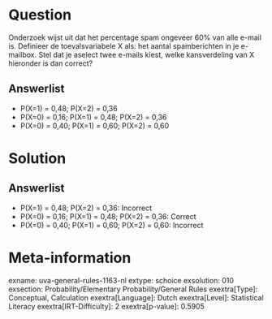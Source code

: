 Question
========

Onderzoek wijst uit dat het percentage spam ongeveer 60% van alle e-mail
is. Definieer de toevalsvariabele X als: het aantal spamberichten in je
e-mailbox. Stel dat je aselect twee e-mails kiest, welke kansverdeling
van X hieronder is dan correct?

Answerlist
----------

* P(X=1) = 0,48; P(X=2) = 0,36
* P(X=0) = 0,16; P(X=1) = 0,48; P(X=2) = 0,36
* P(X=0) = 0,40; P(X=1) = 0,60; P(X=2) = 0,60

Solution
========

Answerlist
----------

* P(X=1) = 0,48; P(X=2) = 0,36: Incorrect
* P(X=0) = 0,16; P(X=1) = 0,48; P(X=2) = 0,36: Correct
* P(X=0) = 0,40; P(X=1) = 0,60; P(X=2) = 0,60: Incorrect

Meta-information
================
exname: uva-general-rules-1163-nl
extype: schoice
exsolution: 010
exsection: Probability/Elementary Probability/General Rules 
exextra[Type]: Conceptual, Calculation
exextra[Language]: Dutch
exextra[Level]: Statistical Literacy
exextra[IRT-Difficulty]: 2
exextra[p-value]: 0.5905
